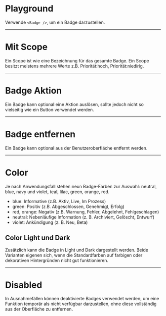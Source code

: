 # Playground

 Verwende `<Badge />`, um ein Badge darzustellen.


<LiveCodeEditor />

---

# Mit Scope

Ein Scope ist wie eine Bezeichnung für das gesamte Badge. Ein Scope besitzt meistens mehrere Werte z.B. Priorität:hoch, Priorität:niedirig.

<LiveCodeEditor example="scope" editorCollapsed />

---

# Badge Aktion

Ein Badge kann optional eine Aktion auslösen, sollte jedoch nicht so vielseitig wie ein Button verwendet werden.


<LiveCodeEditor example="onPress" editorCollapsed />

---

# Badge entfernen

Ein Badge kann optional aus der Benutzeroberfläche entfernt werden.


<LiveCodeEditor example="onClose" editorCollapsed />

---

# Color

Je nach Anwendungsfall stehen neun Badge-Farben zur Auswahl: neutral, blue, navy und violet, teal, lilac, green, orange, red.

<LiveCodeEditor example="colors" editorCollapsed />


- blue: Informative (z.B. Aktiv, Live, Im Prozess)
- green: Positiv (z.B. Abgeschlossen, Genehmigt, Erfolg)
- red, orange: Negativ (z.B. Warnung, Fehler, Abgelehnt, Fehlgeschlagen)
- neutral: Nebenläufige Information (z. B. Archiviert, Gelöscht, Entwurf)
- violet: Ankündigung (z. B. Neu, Beta)

## Color Light und Dark

Zusätzlich kann die Badge in Light und Dark dargestellt werden. Beide Varianten eigenen sich, wenn die Standardfarben auf farbigen oder dekorativen Hintergründen nicht gut funktionieren.

<LiveCodeEditor example="dark" bgColor="light" editorCollapsed />

<LiveCodeEditor example="light" bgColor="dark" editorCollapsed />

---

# Disabled

In Ausnahmefällen können deaktivierte Badges verwendet werden, um eine Funktion temporär als nicht verfügbar darzustellen, ohne diese vollständig aus der Oberfläche zu entfernen.

<LiveCodeEditor example="disabled" editorCollapsed />
